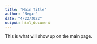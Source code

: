 ```yaml
---
title: "Main Title"
author: "Negar"
date: "4/22/2022"
output: html_document
---
```


This is what will show up on the main page.
